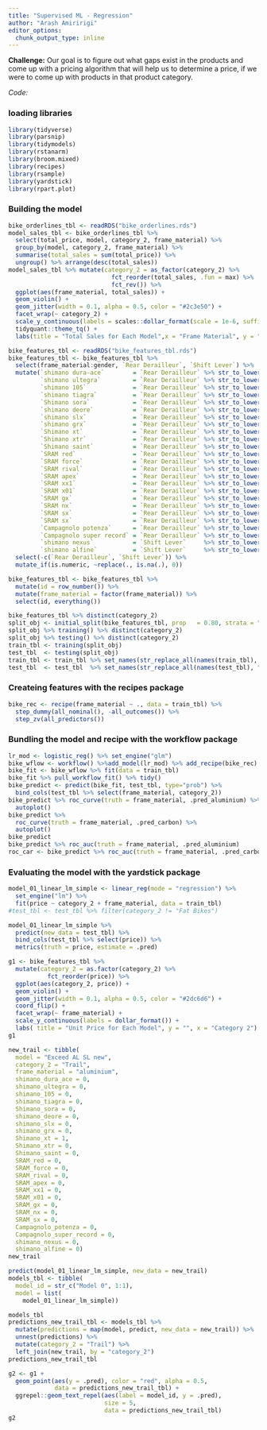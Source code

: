 ```yaml
---
title: "Supervised ML - Regression"
author: "Arash Amiririgi"
editor_options: 
  chunk_output_type: inline
---
```


**Challenge:**
Our goal is to figure out what gaps exist in the products and come up with a pricing algorithm that will help us to determine a price, if we were to come up with products in that product category.

*Code:*

### loading libraries
```r
library(tidyverse)
library(parsnip)
library(tidymodels)
library(rstanarm)
library(broom.mixed)
library(recipes)
library(rsample)
library(yardstick)
library(rpart.plot)
```

### Building the model
```r
bike_orderlines_tbl <- readRDS("bike_orderlines.rds")
model_sales_tbl <- bike_orderlines_tbl %>%
  select(total_price, model, category_2, frame_material) %>%
  group_by(model, category_2, frame_material) %>%
  summarise(total_sales = sum(total_price)) %>%
  ungroup() %>% arrange(desc(total_sales))
model_sales_tbl %>% mutate(category_2 = as_factor(category_2) %>% 
                             fct_reorder(total_sales, .fun = max) %>% 
                             fct_rev()) %>%
  ggplot(aes(frame_material, total_sales)) +
  geom_violin() +
  geom_jitter(width = 0.1, alpha = 0.5, color = "#2c3e50") +
  facet_wrap(~ category_2) +
  scale_y_continuous(labels = scales::dollar_format(scale = 1e-6, suffix = "M", accuracy = 0.1)) +
  tidyquant::theme_tq() +
  labs(title = "Total Sales for Each Model",x = "Frame Material", y = "Revenue")

bike_features_tbl <- readRDS("bike_features_tbl.rds")
bike_features_tbl <- bike_features_tbl %>% 
  select(frame_material:gender, `Rear Derailleur`, `Shift Lever`) %>% 
  mutate(`shimano dura-ace`        = `Rear Derailleur` %>% str_to_lower() %>% str_detect("shimano dura-ace ") %>% as.numeric(),
         `shimano ultegra`         = `Rear Derailleur` %>% str_to_lower() %>% str_detect("shimano ultegra ") %>% as.numeric(),
         `shimano 105`             = `Rear Derailleur` %>% str_to_lower() %>% str_detect("shimano 105 ") %>% as.numeric(),
         `shimano tiagra`          = `Rear Derailleur` %>% str_to_lower() %>% str_detect("shimano tiagra ") %>% as.numeric(),
         `Shimano sora`            = `Rear Derailleur` %>% str_to_lower() %>% str_detect("shimano sora") %>% as.numeric(),
         `shimano deore`           = `Rear Derailleur` %>% str_to_lower() %>% str_detect("shimano deore(?! xt)") %>% as.numeric(),
         `shimano slx`             = `Rear Derailleur` %>% str_to_lower() %>% str_detect("shimano slx") %>% as.numeric(),
         `shimano grx`             = `Rear Derailleur` %>% str_to_lower() %>% str_detect("shimano grx") %>% as.numeric(),
         `Shimano xt`              = `Rear Derailleur` %>% str_to_lower() %>% str_detect("shimano deore xt |shimano xt ") %>% as.numeric(),
         `Shimano xtr`             = `Rear Derailleur` %>% str_to_lower() %>% str_detect("shimano xtr") %>% as.numeric(),
         `Shimano saint`           = `Rear Derailleur` %>% str_to_lower() %>% str_detect("shimano saint") %>% as.numeric(),
         `SRAM red`                = `Rear Derailleur` %>% str_to_lower() %>% str_detect("sram red") %>% as.numeric(),
         `SRAM force`              = `Rear Derailleur` %>% str_to_lower() %>% str_detect("sram force") %>% as.numeric(),
         `SRAM rival`              = `Rear Derailleur` %>% str_to_lower() %>% str_detect("sram rival") %>% as.numeric(),
         `SRAM apex`               = `Rear Derailleur` %>% str_to_lower() %>% str_detect("sram apex") %>% as.numeric(),
         `SRAM xx1`                = `Rear Derailleur` %>% str_to_lower() %>% str_detect("sram xx1") %>% as.numeric(),
         `SRAM x01`                = `Rear Derailleur` %>% str_to_lower() %>% str_detect("sram x01|sram xo1") %>% as.numeric(),
         `SRAM gx`                 = `Rear Derailleur` %>% str_to_lower() %>% str_detect("sram gx") %>% as.numeric(),
         `SRAM nx`                 = `Rear Derailleur` %>% str_to_lower() %>% str_detect("sram nx") %>% as.numeric(),
         `SRAM sx`                 = `Rear Derailleur` %>% str_to_lower() %>% str_detect("sram sx") %>% as.numeric(),
         `SRAM sx`                 = `Rear Derailleur` %>% str_to_lower() %>% str_detect("sram sx") %>% as.numeric(),
         `Campagnolo potenza`      = `Rear Derailleur` %>% str_to_lower() %>% str_detect("campagnolo potenza") %>% as.numeric(),
         `Campagnolo super record` = `Rear Derailleur` %>% str_to_lower() %>% str_detect("campagnolo super record") %>% as.numeric(),
         `shimano nexus`           = `Shift Lever`     %>% str_to_lower() %>% str_detect("shimano nexus") %>% as.numeric(),
         `shimano alfine`          = `Shift Lever`     %>% str_to_lower() %>% str_detect("shimano alfine") %>% as.numeric()) %>%  
  select(-c(`Rear Derailleur`, `Shift Lever`)) %>% 
  mutate_if(is.numeric, ~replace(., is.na(.), 0)) 

bike_features_tbl <- bike_features_tbl %>% 
  mutate(id = row_number()) %>% 
  mutate(frame_material = factor(frame_material)) %>%
  select(id, everything()) 

bike_features_tbl %>% distinct(category_2)
split_obj <- initial_split(bike_features_tbl, prop   = 0.80, strata = "category_2")
split_obj %>% training() %>% distinct(category_2)
split_obj %>% testing() %>% distinct(category_2)
train_tbl <- training(split_obj)
test_tbl  <- testing(split_obj)
train_tbl <- train_tbl %>% set_names(str_replace_all(names(train_tbl), " |-", "_"))
test_tbl  <- test_tbl  %>% set_names(str_replace_all(names(test_tbl), " |-", "_"))
```

### Createing features with the recipes package
```r
bike_rec <- recipe(frame_material ~ ., data = train_tbl) %>% 
  step_dummy(all_nominal(), -all_outcomes()) %>% 
  step_zv(all_predictors()) 
```

### Bundling the model and recipe with the workflow package
```r
lr_mod <- logistic_reg() %>% set_engine("glm")
bike_wflow <- workflow() %>%add_model(lr_mod) %>% add_recipe(bike_rec)
bike_fit <- bike_wflow %>% fit(data = train_tbl)
bike_fit %>% pull_workflow_fit() %>% tidy()
bike_predict <- predict(bike_fit, test_tbl, type="prob") %>% 
  bind_cols(test_tbl %>% select(frame_material, category_2)) 
bike_predict %>% roc_curve(truth = frame_material, .pred_aluminium) %>% 
  autoplot()
bike_predict %>% 
  roc_curve(truth = frame_material, .pred_carbon) %>% 
  autoplot()
bike_predict
bike_predict %>% roc_auc(truth = frame_material, .pred_aluminium)
roc_car <- bike_predict %>% roc_auc(truth = frame_material, .pred_carbon)

```

### Evaluating the model with the yardstick package
```r
model_01_linear_lm_simple <- linear_reg(mode = "regression") %>%
  set_engine("lm") %>%
  fit(price ~ category_2 + frame_material, data = train_tbl)
#test_tbl <- test_tbl %>% filter(category_2 != "Fat Bikes")

model_01_linear_lm_simple %>%
  predict(new_data = test_tbl) %>%
  bind_cols(test_tbl %>% select(price)) %>%
  metrics(truth = price, estimate = .pred)

g1 <- bike_features_tbl %>% 
  mutate(category_2 = as.factor(category_2) %>% 
           fct_reorder(price)) %>% 
  ggplot(aes(category_2, price)) +
  geom_violin() +
  geom_jitter(width = 0.1, alpha = 0.5, color = "#2dc6d6") +
  coord_flip() +
  facet_wrap(~ frame_material) +
  scale_y_continuous(labels = dollar_format()) +
  labs( title = "Unit Price for Each Model", y = "", x = "Category 2")
g1

new_trail <- tibble(
  model = "Exceed AL SL new",
  category_2 = "Trail",
  frame_material = "aluminium",
  shimano_dura_ace = 0,
  shimano_ultegra = 0,
  shimano_105 = 0,
  shimano_tiagra = 0,
  Shimano_sora = 0,
  shimano_deore = 0,
  shimano_slx = 0,
  shimano_grx = 0,
  Shimano_xt = 1,
  Shimano_xtr = 0,
  Shimano_saint = 0,
  SRAM_red = 0,
  SRAM_force = 0,
  SRAM_rival = 0,
  SRAM_apex = 0,
  SRAM_xx1 = 0,
  SRAM_x01 = 0,
  SRAM_gx = 0,
  SRAM_nx = 0,
  SRAM_sx = 0,
  Campagnolo_potenza = 0,
  Campagnolo_super_record = 0,
  shimano_nexus = 0,
  shimano_alfine = 0)
new_trail

predict(model_01_linear_lm_simple, new_data = new_trail)
models_tbl <- tibble(
  model_id = str_c("Model 0", 1:1),
  model = list(
    model_01_linear_lm_simple))

models_tbl
predictions_new_trail_tbl <- models_tbl %>%
  mutate(predictions = map(model, predict, new_data = new_trail)) %>%
  unnest(predictions) %>%
  mutate(category_2 = "Trail") %>%
  left_join(new_trail, by = "category_2")
predictions_new_trail_tbl

g2 <- g1 +
  geom_point(aes(y = .pred), color = "red", alpha = 0.5,
             data = predictions_new_trail_tbl) +
  ggrepel::geom_text_repel(aes(label = model_id, y = .pred),
                           size = 5,
                           data = predictions_new_trail_tbl)
g2
```

